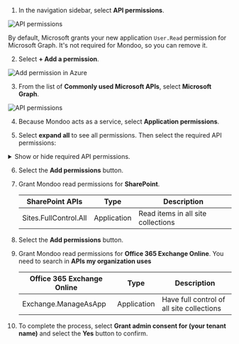 1. In the navigation sidebar, select **API permissions**.

![API permissions](/img/platform/infra/cloud/azure/api-permissions.png)

By default, Microsoft grants your new application `User.Read` permission for Microsoft Graph. It's not required for Mondoo, so you can remove it.

2. Select **+ Add a permission**.

![Add permission in Azure](/img/platform/infra/cloud/azure/select-add-permission.png)

3. From the list of **Commonly used Microsoft APIs**, select **Microsoft Graph**.

![API permissions](/img/platform/infra/cloud/azure/request-api-permission.png)

4. Because Mondoo acts as a service, select **Application permissions**.

5. Select **expand all** to see all permissions. Then select the required API permissions:

<details>
<summary>Show or hide required API permissions.</summary>

| Microsoft Graph                        | Type        | Description                                             |
| -------------------------------------- | ----------- | ------------------------------------------------------- |
| IdentityProvider.Read.All              | Application | Read identity providers                                 |
| Policy.Read.All                        | Application | Read your organization's policies                       |
| Policy.Read.ConditionalAccess          | Application | Read your organization's conditional access policies    |
| Policy.Read.PermissionGrant            | Application | Read consent and permission grant policies              |
| SecurityActions.Read.All               | Application | Read your organization's security actions               |
| SecurityEvents.Read.All                | Application | Read your organization's security events                |
| DeviceManagementConfiguration.Read.All | Application | Read Microsoft Intune device configuration and policies |

</details>

6. Select the **Add permissions** button.

7. Grant Mondoo read permissions for **SharePoint**.

   | SharePoint APIs       | Type        | Description                        |
   | --------------------- | ----------- | ---------------------------------- |
   | Sites.FullControl.All | Application | Read items in all site collections |

8. Select the **Add permissions** button.

9. Grant Mondoo read permissions for **Office 365 Exchange Online**. You need to search in **APIs my organization uses**

   | Office 365 Exchange Online | Type        | Description                               |
   | -------------------------- | ----------- | ----------------------------------------- |
   | Exchange.ManageAsApp       | Application | Have full control of all site collections |

10. To complete the process, select **Grant admin consent for (your tenant name)** and select the **Yes** button to confirm.
